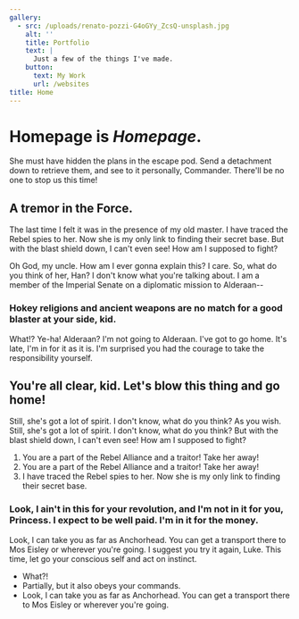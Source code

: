```yaml
---
gallery:
  - src: /uploads/renato-pozzi-G4oGYy_ZcsQ-unsplash.jpg
    alt: ''
    title: Portfolio
    text: |
      Just a few of the things I've made.
    button:
      text: My Work
      url: /websites
title: Home
---
```


# **Homepage** is *Homepage*.

She must have hidden the plans in the escape pod. Send a detachment down to retrieve them, and see to it personally, Commander. There'll be no one to stop us this time!

## A tremor in the Force.

The last time I felt it was in the presence of my old master. I have traced the Rebel spies to her. Now she is my only link to finding their secret base. But with the blast shield down, I can't even see! How am I supposed to fight?

Oh God, my uncle. How am I ever gonna explain this? I care. So, what do you think of her, Han? I don't know what you're talking about. I am a member of the Imperial Senate on a diplomatic mission to Alderaan--

### Hokey religions and ancient weapons are no match for a good blaster at your side, kid.

What!? Ye-ha! Alderaan? I'm not going to Alderaan. I've got to go home. It's late, I'm in for it as it is. I'm surprised you had the courage to take the responsibility yourself.

## You're all clear, kid. Let's blow this thing and go home!

Still, she's got a lot of spirit. I don't know, what do you think? As you wish. Still, she's got a lot of spirit. I don't know, what do you think? But with the blast shield down, I can't even see! How am I supposed to fight?

1. You are a part of the Rebel Alliance and a traitor! Take her away!
2. You are a part of the Rebel Alliance and a traitor! Take her away!
3. I have traced the Rebel spies to her. Now she is my only link to finding their secret base.

### Look, I ain't in this for your revolution, and I'm not in it for you, Princess. I expect to be well paid. I'm in it for the money.

Look, I can take you as far as Anchorhead. You can get a transport there to Mos Eisley or wherever you're going. I suggest you try it again, Luke. This time, let go your conscious self and act on instinct.

* What?!
* Partially, but it also obeys your commands.
* Look, I can take you as far as Anchorhead. You can get a transport there to Mos Eisley or wherever you're going.
